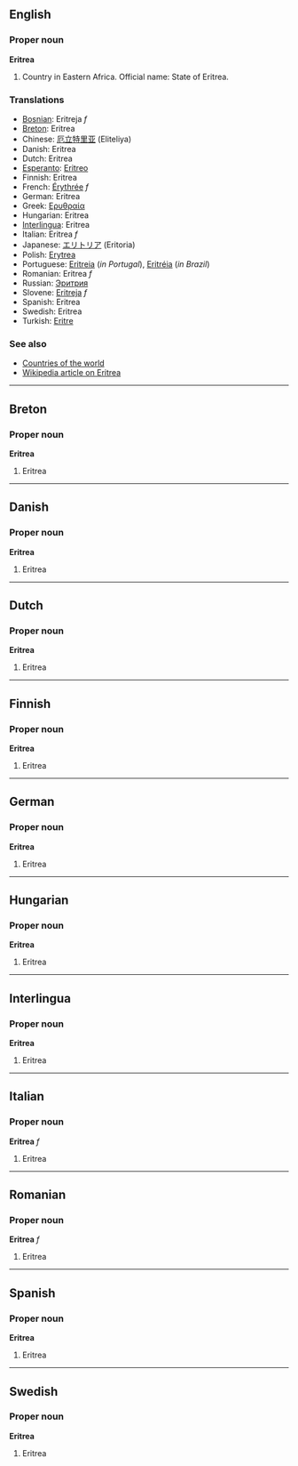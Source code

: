 ==English==
===Proper noun===
'''Eritrea'''

# Country in Eastern Africa. Official name: State of Eritrea.<!--encyclopedic info - does not belong in Wiktionary: Its capital city is [[Asmara]]. -->

===Translations===
*[[Bosnian]]: Eritreja ''f''
*[[Breton]]: Eritrea
*Chinese: [[厄立特里亚]] (Eliteliya)
*Danish: Eritrea
*Dutch: Eritrea
*[[Esperanto]]: [[Eritreo]]
*Finnish: Eritrea
*French: [[Érythrée]] ''f''
*German: Eritrea
*Greek: [[Ερυθραία]]
*Hungarian: Eritrea
*[[Interlingua]]: Eritrea
*Italian: Eritrea ''f''
*Japanese: [[エリトリア]] (Eritoria)
*Polish: [[Erytrea]]
*Portuguese: [[Eritreia]] (''in Portugal''), [[Eritréia]] (''in Brazil'')
*Romanian: Eritrea ''f''
*Russian: [[Эритрия]]
*Slovene: [[Eritreja]] ''f''
*Spanish: Eritrea
*Swedish: Eritrea
*Turkish: [[Eritre]]

===See also===
*[[Countries of the world]]
*[[w:Eritrea|Wikipedia article on Eritrea]]

----
==Breton==
===Proper noun===
'''Eritrea'''

#Eritrea

----
==Danish==
===Proper noun===
'''Eritrea'''

#Eritrea

----
==Dutch==
===Proper noun===
'''Eritrea'''

#Eritrea

----
==Finnish==
===Proper noun===
'''Eritrea'''

#Eritrea

----
==German==
===Proper noun===
'''Eritrea'''

#Eritrea

----
==Hungarian==
===Proper noun===
'''Eritrea'''

#Eritrea

----
==Interlingua==
===Proper noun===
'''Eritrea'''

#Eritrea

----
==Italian==
===Proper noun===
'''Eritrea''' ''f''

#Eritrea

----
==Romanian==
===Proper noun===
'''Eritrea''' ''f''

#Eritrea

----
==Spanish==
===Proper noun===
'''Eritrea'''

#Eritrea

----
==Swedish==
===Proper noun===
'''Eritrea'''

#Eritrea